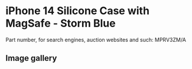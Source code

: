 
# iPhone 14 Silicone Case with MagSafe - Storm Blue

Part number, for search engines, auction websites and such: MPRV3ZM/A

## Image gallery

<div style={{ width: "768px" }}>
  <GalleryComponent
    images={[
      {
        original: "/everysource/MPRV3.png",
        thumbnail: "/everypreview/MPRV3.png",
      },
      {
        original: "/everysource/MPRV3_AV1.png",
        thumbnail: "/everypreview/MPRV3_AV1.png",
      },
      {
        original: "/everysource/MPRV3_AV2.png",
        thumbnail: "/everypreview/MPRV3_AV2.png",
      },
      {
        original: "/everysource/MPRV3_AV3.png",
        thumbnail: "/everypreview/MPRV3_AV3.png",
      },
      {
        original: "/everysource/MPRV3_AV4.png",
        thumbnail: "/everypreview/MPRV3_AV4.png",
      },
      {
        original: "/everysource/MPRV3_AV5.png",
        thumbnail: "/everypreview/MPRV3_AV5.png",
      },
      {
        original: "/everysource/MPRV3_AV6.png",
        thumbnail: "/everypreview/MPRV3_AV6.png",
      },
      {
        original: "/everysource/MPRV3_AV7.png",
        thumbnail: "/everypreview/MPRV3_AV7.png",
      }
    ]}
  />
</div>